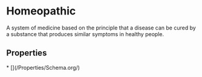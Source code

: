 # Homeopathic

A system of medicine based on the principle that a disease can be cured by a substance that produces similar symptoms in healthy people.

## Properties

<Grid>
* [](/Properties/Schema.org/)

</Grid>

